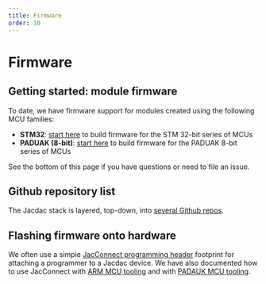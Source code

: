 ```yaml
---
title: Firmware
order: 10
---
```


# Firmware

## Getting started: module firmware

To date, we have firmware support for modules created using the following MCU families:

* **STM32**: [start here](https://github.com/microsoft/jacdac-stm32x0/blob/main/README.md) to build firmware for the STM 32-bit series of MCUs
* **PADUAK (8-bit)**: [start here](https://github.com/microsoft/jacdac-padauk) to build firmware for the PADUAK 8-bit series of MCUs

See the bottom of this page if you have questions or need to file an issue.

## Github repository list

The Jacdac stack is layered, top-down, into [several Github repos](./github-repos).

## Flashing firmware onto hardware

We often use a simple [JacConnect programming header](./jac-connect) footprint for attaching a programmer to a Jacdac device. We have also documented how to use JacConnect with [ARM MCU tooling](./arm-tooling) and with [PADAUK MCU tooling](./padauk-tooling).
